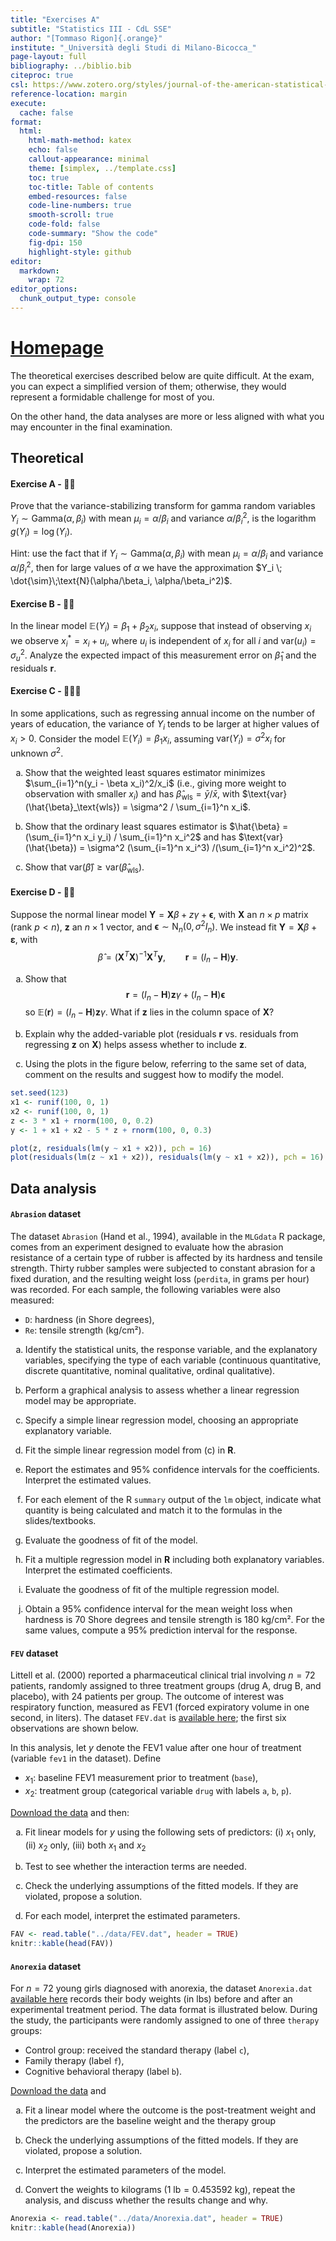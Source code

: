 ```yaml
---
title: "Exercises A"
subtitle: "Statistics III - CdL SSE"
author: "[Tommaso Rigon]{.orange}"
institute: "_Università degli Studi di Milano-Bicocca_"
page-layout: full
bibliography: ../biblio.bib
citeproc: true
csl: https://www.zotero.org/styles/journal-of-the-american-statistical-association
reference-location: margin
execute:
  cache: false
format:
  html:
    html-math-method: katex
    echo: false
    callout-appearance: minimal
    theme: [simplex, ../template.css]
    toc: true
    toc-title: Table of contents
    embed-resources: false
    code-line-numbers: true
    smooth-scroll: true
    code-fold: false
    code-summary: "Show the code"
    fig-dpi: 150
    highlight-style: github
editor: 
  markdown: 
    wrap: 72
editor_options: 
  chunk_output_type: console
---
```


# [Homepage](../index.html)

The theoretical exercises described below are quite [difficult]{.orange}. At the [exam]{.blue}, you can expect a [simplified version]{.blue} of them; otherwise, they would represent a formidable challenge for most of you.

On the other hand, the data analyses are more or less aligned with what you may encounter in the final examination.

## Theoretical

:::{.callout-note collapse=true}
#### Exercise A - 🤔🤔

Prove that the variance-stabilizing transform for gamma random variables $Y_i\sim \text{Gamma}(\alpha, \beta_i)$ with mean $\mu_i = \alpha/\beta_i$ and variance $\alpha/\beta_i^2$, is the logarithm $g(Y_i) = \log(Y_i)$. 

[Hint]{.blue}: use the fact that if $Y_i \sim \text{Gamma}(\alpha, \beta_i)$ with mean $\mu_i = \alpha/\beta_i$ and variance $\alpha/\beta_i^2$, then for large values of $\alpha$ we have the approximation $Y_i \; \dot{\sim}\;\text{N}(\alpha/\beta_i, \alpha/\beta_i^2)$.
:::

:::{.callout-note collapse=true}
#### Exercise B - 🤔🤔

In the linear model $\mathbb{E}(Y_i) = \beta_1 + \beta_2 x_i$, suppose that instead of observing $x_i$ we observe $x_i^* = x_i + u_i$, where $u_i$ is independent of $x_i$ for all $i$ and $\text{var}(u_i) = \sigma^2_u$. Analyze the expected impact of this [measurement error]{.orange} on $\hat{\beta}_1$ and the residuals $\bm{r}$.

:::

:::{.callout-note collapse=true}
#### Exercise C - 🤔🤔🤔

In some applications, such as regressing annual income on the number of years of education, the variance of $Y_i$ tends to be larger at higher values of $x_i > 0$. Consider the model $\mathbb{E}(Y_i) = \beta_1 x_i$, assuming $\text{var}(Y_i) = \sigma^2 x_i$ for unknown $\sigma^2$. 

(a) Show that the weighted least squares estimator minimizes $\sum_{i=1}^n(y_i - \beta x_i)^2/x_i$ (i.e., giving more weight to observation with smaller $x_i$) and has $\hat{\beta}_\text{wls} = \bar{y}/\bar{x}$, with $\text{var}(\hat{\beta}_\text{wls}) = \sigma^2 / \sum_{i=1}^n x_i$.

(b) Show that the ordinary least squares estimator is $\hat{\beta} = (\sum_{i=1}^n x_i y_i) / \sum_{i=1}^n x_i^2$ and has $\text{var}(\hat{\beta}) = \sigma^2 (\sum_{i=1}^n x_i^3) /(\sum_{i=1}^n x_i^2)^2$. 

(c) Show that $\text{var}(\hat{\beta}) \ge \text{var}(\hat{\beta}_\text{wls})$. 
:::

:::{.callout-note collapse=true}
#### Exercise D - 🤔🤔

Suppose the normal linear model $\bm{Y} = \bm{X}\beta + z\gamma + \bm{\epsilon}$,  with $\bm{X}$ an $n \times p$ matrix (rank $p<n$), $\bm{z}$ an $n \times 1$ vector, and $\bm{\epsilon} \sim \text{N}_n(0,\sigma^2 I_n)$. We instead fit $\bm{Y} = \bm{X}\beta + \bm{\varepsilon}$, with 
$$
\hat{\beta} = (\bm{X}^T \bm{X})^{-1}\bm{X}^T \bm{y}, \qquad \bm{r} = (I_n - \bm{H})\bm{y}.
$$

(a) Show that $$
\bm{r} = (I_n - \bm{H})\bm{z}\gamma + (I_n - \bm{H})\bm{\epsilon}$$ 
so $\mathbb{E}(\bm{r}) = (I_n - \bm{H})\bm{z}\gamma$. What if $\bm{z}$ lies in the column space of $\bm{X}$?  

(b) Explain why the [added-variable plot]{.blue} (residuals $\bm{r}$ vs. residuals from regressing $\bm{z}$ on $\bm{X}$) helps assess whether to include $\bm{z}$.  

(c) Using the plots in the figure below, referring to the same set of data, comment on the results and suggest how to modify the model.

```r
set.seed(123)
x1 <- runif(100, 0, 1)
x2 <- runif(100, 0, 1)
z <- 3 * x1 + rnorm(100, 0, 0.2)
y <- 1 + x1 + x2 - 5 * z + rnorm(100, 0, 0.3)

plot(z, residuals(lm(y ~ x1 + x2)), pch = 16)
plot(residuals(lm(z ~ x1 + x2)), residuals(lm(y ~ x1 + x2)), pch = 16)
```
:::


## Data analysis

:::{.callout-note collapse=true}
#### `Abrasion` dataset

The dataset `Abrasion` (Hand et al., 1994), available in the `MLGdata` R package, comes from an experiment designed to evaluate how the abrasion resistance of a certain type of rubber is affected by its hardness and tensile strength. Thirty rubber samples were subjected to constant abrasion for a fixed duration, and the resulting weight loss (`perdita`, in grams per hour) was recorded. For each sample, the following variables were also measured:  

- `D`: hardness (in Shore degrees),  
- `Re`: tensile strength (kg/cm²).  

(a) Identify the statistical units, the response variable, and the explanatory variables, specifying the type of each variable (continuous quantitative, discrete quantitative, nominal qualitative, ordinal qualitative).

(b) Perform a graphical analysis to assess whether a linear regression model may be appropriate.

(c) Specify a simple linear regression model, choosing an appropriate explanatory variable.

(d) Fit the simple linear regression model from (c) in **R**.

(e) Report the estimates and 95% confidence intervals for the coefficients. Interpret the estimated values.

(f) For each element of the R  `summary` output of the `lm` object, indicate what quantity is being calculated and match it to the formulas in the slides/textbooks.

(g) Evaluate the goodness of fit of the model.

(h) Fit a multiple regression model in **R** including both explanatory variables. Interpret the estimated coefficients.

(i) Evaluate the goodness of fit of the multiple regression model.

(j) Obtain a 95% confidence interval for the mean weight loss when hardness is 70 Shore degrees and tensile strength is 180 kg/cm². For the same values, compute a 95% prediction interval for the response.
:::

::: {.callout-note collapse=true}
#### `FEV` dataset

Littell et al. (2000) reported a pharmaceutical clinical trial involving $n = 72$ patients, randomly assigned to three treatment groups (drug A, drug B, and placebo), with 24 patients per group. The outcome of interest was respiratory function, measured as FEV1 (forced expiratory volume in one second, in liters). The dataset `FEV.dat` is [available here](../data/FEV.dat); the first six observations are shown below.

In this analysis, let $y$ denote the FEV1 value after one hour of treatment (variable `fev1` in the dataset). Define 

- $x_1$: baseline FEV1 measurement prior to treatment (`base`),  
- $x_2$: treatment group (categorical variable `drug` with labels `a`, `b`, `p`).  

[Download the data](../data/FEV.dat) and then:

(a) Fit linear models for $y$ using the following sets of predictors: (i) $x_1$ only, (ii) $x_2$ only, (iii) both $x_1$ and $x_2$

(b) Test to see whether the interaction terms are needed. 

(c) Check the underlying assumptions of the fitted models. If they are violated, propose a solution. 

(d) For each model, [interpret]{.blue} the estimated parameters. 


```r
FAV <- read.table("../data/FEV.dat", header = TRUE)
knitr::kable(head(FAV))
```

:::


:::{.callout-note collapse=true}
#### `Anorexia` dataset

For $n = 72$ young girls diagnosed with anorexia, the dataset `Anorexia.dat` [available here](../data/Anorexia.dat) records their body weights (in lbs) before and after an experimental treatment period. The data format is illustrated below. During the study, the participants were randomly assigned to one of three `therapy` groups:  

- Control group: received the standard therapy (label `c`),  
- Family therapy (label `f`),  
- Cognitive behavioral therapy (label `b`).  

[Download the data](../data/Anorexia.dat) and 

(a) Fit a linear model where the outcome is the [post-treatment weight]{.blue} and the predictors are the [baseline weight]{.orange} and the [therapy group]{.orange}

(b) Check the underlying assumptions of the fitted models. If they are violated, propose a solution. 

(c) [Interpret]{.blue} the estimated parameters of the model. 

(d) Convert the weights to kilograms ($1\ \text{lb} = 0.453592\ \text{kg}$), repeat the analysis, and discuss whether the results change and why.  

```r
Anorexia <- read.table("../data/Anorexia.dat", header = TRUE)
knitr::kable(head(Anorexia))
```

:::